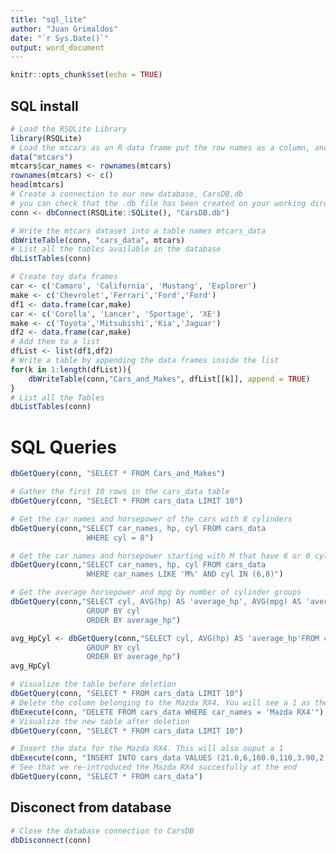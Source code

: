 ```yaml
---
title: "sql_lite"
author: "Juan Grimaldos"
date: "`r Sys.Date()`"
output: word_document
---
```


```r
knitr::opts_chunk$set(echo = TRUE)
```

## SQL install

```r
# Load the RSQLite Library
library(RSQLite)
# Load the mtcars as an R data frame put the row names as a column, and print the header.
data("mtcars")
mtcars$car_names <- rownames(mtcars)
rownames(mtcars) <- c()
head(mtcars)
# Create a connection to our new database, CarsDB.db
# you can check that the .db file has been created on your working directory
conn <- dbConnect(RSQLite::SQLite(), "CarsDB.db")

```


```r
# Write the mtcars dataset into a table names mtcars_data
dbWriteTable(conn, "cars_data", mtcars)
# List all the tables available in the database
dbListTables(conn)

```



```r
# Create toy data frames
car <- c('Camaro', 'California', 'Mustang', 'Explorer')
make <- c('Chevrolet','Ferrari','Ford','Ford')
df1 <- data.frame(car,make)
car <- c('Corolla', 'Lancer', 'Sportage', 'XE')
make <- c('Toyota','Mitsubishi','Kia','Jaguar')
df2 <- data.frame(car,make)
# Add them to a list
dfList <- list(df1,df2)
# Write a table by appending the data frames inside the list
for(k in 1:length(dfList)){
    dbWriteTable(conn,"Cars_and_Makes", dfList[[k]], append = TRUE)
}
# List all the Tables
dbListTables(conn)

```
# SQL Queries

```r
dbGetQuery(conn, "SELECT * FROM Cars_and_Makes")

```

```r
# Gather the first 10 rows in the cars_data table
dbGetQuery(conn, "SELECT * FROM cars_data LIMIT 10")

```



```r
# Get the car names and horsepower of the cars with 8 cylinders
dbGetQuery(conn,"SELECT car_names, hp, cyl FROM cars_data
                 WHERE cyl = 8")

```


```r
# Get the car names and horsepower starting with M that have 6 or 8 cylinders
dbGetQuery(conn,"SELECT car_names, hp, cyl FROM cars_data
                 WHERE car_names LIKE 'M%' AND cyl IN (6,8)")

```



```r
# Get the average horsepower and mpg by number of cylinder groups
dbGetQuery(conn,"SELECT cyl, AVG(hp) AS 'average_hp', AVG(mpg) AS 'average_mpg' FROM cars_data
                 GROUP BY cyl
                 ORDER BY average_hp")

```


```r
avg_HpCyl <- dbGetQuery(conn,"SELECT cyl, AVG(hp) AS 'average_hp'FROM cars_data
                 GROUP BY cyl
                 ORDER BY average_hp")
avg_HpCyl
```



```r
# Visualize the table before deletion
dbGetQuery(conn, "SELECT * FROM cars_data LIMIT 10")
# Delete the column belonging to the Mazda RX4. You will see a 1 as the output.
dbExecute(conn, "DELETE FROM cars_data WHERE car_names = 'Mazda RX4'")
# Visualize the new table after deletion
dbGetQuery(conn, "SELECT * FROM cars_data LIMIT 10")

```



```r
# Insert the data for the Mazda RX4. This will also ouput a 1
dbExecute(conn, "INSERT INTO cars_data VALUES (21.0,6,160.0,110,3.90,2.620,16.46,0,1,4,4,'Mazda RX4')")
# See that we re-introduced the Mazda RX4 succesfully at the end
dbGetQuery(conn, "SELECT * FROM cars_data")

```


## Disconect from database

```r
# Close the database connection to CarsDB
dbDisconnect(conn)

```

